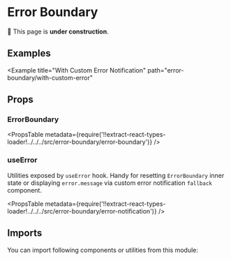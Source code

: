 



# Error Boundary

🚧 This page is **under construction**.

## Examples

<Example title="Basic Usage" path="error-boundary/basic-usage">
  <BasicUsage />
</Example>

<Example
  title="With Custom Error Notification"
  path="error-boundary/with-custom-error"
>
  <WithCustomError />
</Example>

## Props

### ErrorBoundary

<PropsTable
  metadata={require('!!extract-react-types-loader!../../../src/error-boundary/error-boundary')}
/>

### useError

Utilities exposed by `useError` hook. Handy for resetting `ErrorBoundary` inner state or displaying `error.message` via custom error notification `fallback` component.

<PropsTable
  metadata={require('!!extract-react-types-loader!../../../src/error-boundary/error-notification')}
/>

## Imports

You can import following components or utilities from this module:

<Imports
  module={ErrorBoundaryExports}
  path="@datacamp/waffles/error-boundary"
/>
